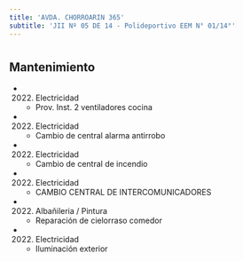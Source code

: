 ```yaml
---
title: 'AVDA. CHORROARIN 365'
subtitle: 'JII Nº 05 DE 14 - Polideportivo EEM N° 01/14°'
---
```


#


## Mantenimiento

*  (2022) Electricidad 
    + Prov. Inst. 2 ventiladores cocina

*  (2022) Electricidad 
    + Cambio de central alarma antirrobo

*  (2022) Electricidad 
    + Cambio de central de incendio

*  (2022) Electricidad 
    + CAMBIO CENTRAL DE INTERCOMUNICADORES

*  (2022) Albañileria / Pintura 
    + Reparación de cielorraso comedor

*  (2022) Electricidad 
    + Iluminación exterior




